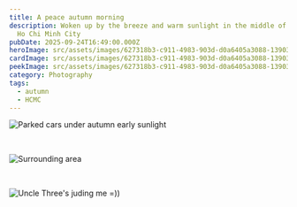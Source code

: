 ```yaml
---
title: A peace autumn morning
description: Woken up by the breeze and warm sunlight in the middle of autumn in
  Ho Chi Minh City
pubDate: 2025-09-24T16:49:00.000Z
heroImage: src/assets/images/627318b3-c911-4983-903d-d0a6405a3088-13903-00000633f3dbd313.jpg
cardImage: src/assets/images/627318b3-c911-4983-903d-d0a6405a3088-13903-00000633f3dbd313.jpg
peekImage: src/assets/images/627318b3-c911-4983-903d-d0a6405a3088-13903-00000633f3dbd313.jpg
category: Photography
tags:
  - autumn
  - HCMC
---
```


![Parked cars under autumn early sunlight](src/assets/images/29f19216-1b55-471d-ae53-419e06a27035-13903-00000633ea9cd009.jpg "Parked cars under autumn early sunlight")

<br />

![Surrounding area](src/assets/images/afe7fa37-c735-4b15-b0cb-a66cd17c2c02-13903-00000633faa00d94.jpg "Surrounding area")

<br />

![Uncle Three's juding me =))](src/assets/images/7aadff34-1592-4610-9b63-732c4e202fce-13903-000006339f533b66.jpg "Uncle Three's juding me =))")

<br />
